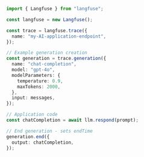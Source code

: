 ```ts filename="server.ts"
import { Langfuse } from "langfuse";

const langfuse = new Langfuse();

const trace = langfuse.trace({
  name: "my-AI-application-endpoint",
});

// Example generation creation
const generation = trace.generation({
  name: "chat-completion",
  model: "gpt-4o",
  modelParameters: {
    temperature: 0.9,
    maxTokens: 2000,
  },
  input: messages,
});

// Application code
const chatCompletion = await llm.respond(prompt);

// End generation - sets endTime
generation.end({
  output: chatCompletion,
});
```
